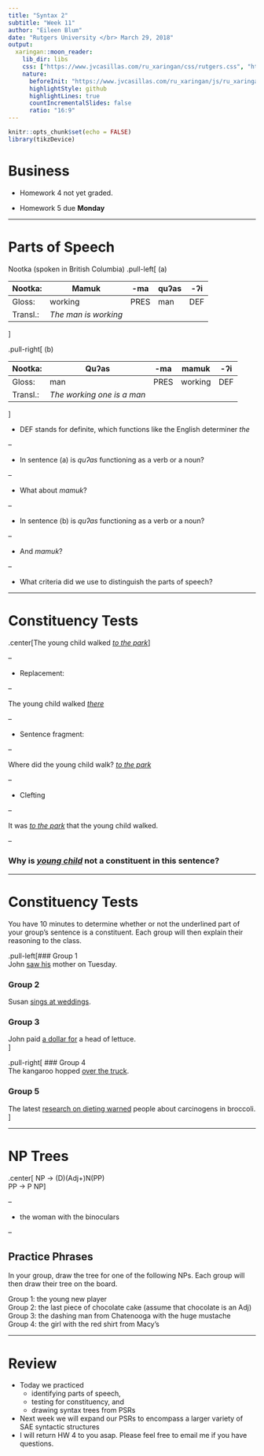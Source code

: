 ```yaml
---
title: "Syntax 2"
subtitle: "Week 11"
author: "Eileen Blum"
date: "Rutgers University </br> March 29, 2018"
output:
  xaringan::moon_reader:
    lib_dir: libs
    css: ["https://www.jvcasillas.com/ru_xaringan/css/rutgers.css", "https://www.jvcasillas.com/ru_xaringan/css/rutgers-fonts.css"]
    nature:
      beforeInit: "https://www.jvcasillas.com/ru_xaringan/js/ru_xaringan.js"
      highlightStyle: github
      highlightLines: true
      countIncrementalSlides: false
      ratio: "16:9"
---
```


```r
knitr::opts_chunk$set(echo = FALSE)
library(tikzDevice)
```

# Business

- Homework 4 not yet graded.

- Homework 5 due **Monday**

---

# Parts of Speech

Nootka (spoken in British Columbia)
.pull-left[ (a) <br>

Nootka: |Mamuk  |-ma  |quʔas |-ʔi
--------|-------|-----|------|---
Gloss:  |working|PRES |man   |DEF
Transl.:|*The man is working* 
]

.pull-right[ (b) <br>

Nootka: |Quʔas |-ma   |mamuk  |-ʔi
--------|------|------|-------|----
Gloss:  |man   |PRES |working |DEF
Transl.:|*The working one is a man*
]

- DEF stands for definite, which functions like the English determiner *the*

--

- In sentence (a) is *quʔas* functioning as a verb or a noun?

--

  - What about *mamuk*?
  
--

- In sentence (b) is *quʔas* functioning as a verb or a noun?

--

  - And *mamuk*?
  
--

- What criteria did we use to distinguish the parts of speech?

---

# Constituency Tests

.center[The young child walked *<u>to the park</u>*]

--

- Replacement: 

--

  The young child walked *<u>there</u>*

--

- Sentence fragment:

--

  Where did the young child walk? *<u>to the park</u>*

--

- Clefting

--

  It was *<u>to the park</u>* that the young child walked.

--

### Why is *<u>young child</u>* not a constituent in this sentence?

---

# Constituency Tests

You have 10 minutes to determine whether or not the underlined part of your group's sentence is a constituent. Each group will then explain their reasoning to the class.

.pull-left[### Group 1 <br>
John <u>saw his</u> mother on Tuesday. <br>

### Group 2 <br>
Susan <u>sings at weddings</u>. <br>

### Group 3 <br>
John paid <u>a dollar for</u> a head of lettuce. <br>
]

.pull-right[
### Group 4 <br>
The kangaroo hopped <u>over the truck</u>. <br>

### Group 5 <br>
The latest <u>research on dieting warned</u> people about carcinogens in broccoli.
]

---

# NP Trees

.center[
NP → (D)(Adj+)N(PP) <br>
PP → P NP
]

--

- the woman with the binoculars <br>

--

## Practice Phrases

In your group, draw the tree for one of the following NPs. Each group will then draw their tree on the board.

Group 1: the young new player <br>
Group 2: the last piece of chocolate cake (assume that chocolate is an Adj) <br>
Group 3: the dashing man from Chatenooga with the huge mustache <br>
Group 4: the girl with the red shirt from Macy's

---

# Review

- Today we practiced 
  - identifying parts of speech, 
  - testing for constituency, and
  - drawing syntax trees from PSRs
- Next week we will expand our PSRs to encompass a larger variety of SAE syntactic structures
- I will return HW 4 to you asap. Please feel free to email me if you have questions.